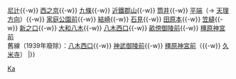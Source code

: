 {{鐵道路線|
| 模板名稱 = 橿原線
| 名稱 = [[File:Kintetsulogo.png|19px|近畿日本鐵道|link=近畿日本鐵道]] <small>[[近畿日本鐵道]]</small> [[橿原線]] [[File:KT number-B.svg|20px]]
| 代表色 = #fab202
| 背景顏色 = #FFFFFF 
| 車站列表 = （[[Template:近鐵京都線|京都方向]] ←）[[大和西大寺站|大和西大寺]]{{-w}} [[尼辻站|尼辻]]{{-w}} [[西之京站|西之京]]{{-w}} [[九條站 (奈良縣)|九條]]{{-w}} [[近鐵郡山站|近鐵郡山]]{{-w}} [[筒井站 (奈良縣)|筒井]]{{-w}} [[平端站|平端]]（→ [[Template:天理線|天理方向]]）{{-w}} [[家庭公園前站|家庭公園前]]{{-w}} [[結崎站|結崎]]{{-w}} [[石見站|石見]]{{-w}} [[田原本站|田原本]]{{-w}} [[笠縫站|笠縫]]{{-w}} [[新之口站|新之口]]{{-w}} [[大和八木站|大和八木]]{{-w}} [[八木西口站|八木西口]]{{-w}} [[畝傍御陵前站|畝傍御陵前]]{{-w}} [[橿原神宮前站|橿原神宮前]]<br />舊線（1939年廢除）：[[八木西口站|八木西口]]{{-w}} [[畝傍御陵前站|神武御陵前]]{{-w}} [[橿原神宮前站|橿原神宮前]]（{{-w}} [[橿原神宮前站|久米寺]]）
|}}<noinclude>
[[Category:近畿日本鐵道路線模板|Ka]]
</noinclude>